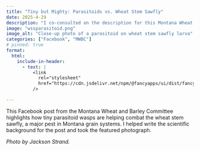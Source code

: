 ```yaml
---
title: "Tiny but Mighty: Parasitoids vs. Wheat Stem Sawfly"
date: 2025-4-29
description: "I co-consulted on the description for this Montana Wheat and Barley Committee post about parasitoids and wheat stem sawfly - and I took the photo featured in it."
image: "wssparasitoid.png"
image_alt: "Close-up photo of a parasitoid on wheat stem sawfly larva"
categories: ["Facebook", "MWBC"]
# pinned: true
format:
  html:
    include-in-header: 
      - text: |
          <link
            rel="stylesheet"
            href="https://cdn.jsdelivr.net/npm/@fancyapps/ui/dist/fancybox.css"
          />

---
```


This Facebook post from the Montana Wheat and Barley Committee highlights how tiny parasitoid wasps are helping combat the wheat stem sawfly, a major pest in Montana grain systems. I helped write the scientific background for the post and took the featured photograph.

*Photo by Jackson Strand.*

<div id="fb-root"></div>
<script async defer crossorigin="anonymous" 
  src="https://connect.facebook.net/en_US/sdk.js#xfbml=1&version=v19.0"></script>

<div class="fb-post" 
     data-href="https://www.facebook.com/MTwheatbarley/posts/pfbid02ncXRBqXb2yvPSoUYP7jwv3wSKDpqRZaYQ2YztSZcnjKSBjbpRYoT3y1Tg7j3zMuyl?rdid=uPkVNbdJhqQKMIeN" 
     data-width="100%"></div> 